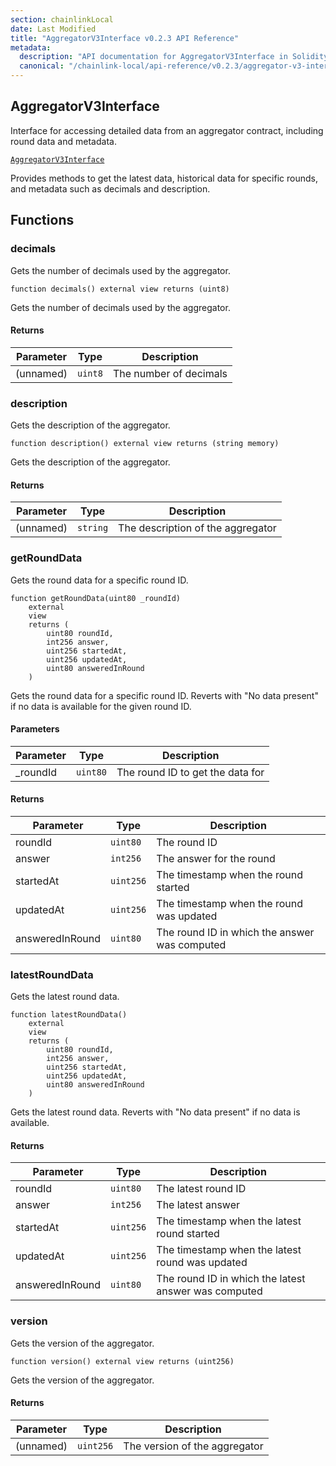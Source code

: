 ```yaml
---
section: chainlinkLocal
date: Last Modified
title: "AggregatorV3Interface v0.2.3 API Reference"
metadata:
  description: "API documentation for AggregatorV3Interface in Solidity, version v0.2.3."
  canonical: "/chainlink-local/api-reference/v0.2.3/aggregator-v3-interface"
---
```



## AggregatorV3Interface

Interface for accessing detailed data from an aggregator contract, including round data and metadata.

[`AggregatorV3Interface`](https://github.com/smartcontractkit/chainlink-local/blob/7d8b2f888e1f10c8841ccd9e0f4af0f5baf11dab/src/data-feeds/interfaces/AggregatorV3Interface.sol)

<Aside>
  Provides methods to get the latest data, historical data for specific rounds, and metadata such as decimals and
  description.
</Aside>

## Functions

### decimals

Gets the number of decimals used by the aggregator.

```solidity
function decimals() external view returns (uint8)
```

<Aside>Gets the number of decimals used by the aggregator.</Aside>

#### Returns

| Parameter | Type    | Description            |
| --------- | ------- | ---------------------- |
| (unnamed) | `uint8` | The number of decimals |

### description

Gets the description of the aggregator.

```solidity
function description() external view returns (string memory)
```

<Aside>Gets the description of the aggregator.</Aside>

#### Returns

| Parameter | Type     | Description                       |
| --------- | -------- | --------------------------------- |
| (unnamed) | `string` | The description of the aggregator |

### getRoundData

Gets the round data for a specific round ID.

```solidity
function getRoundData(uint80 _roundId)
    external
    view
    returns (
        uint80 roundId,
        int256 answer,
        uint256 startedAt,
        uint256 updatedAt,
        uint80 answeredInRound
    )
```

<Aside>
  Gets the round data for a specific round ID. Reverts with "No data present" if no data is available for the given
  round ID.
</Aside>

#### Parameters

| Parameter | Type     | Description                      |
| --------- | -------- | -------------------------------- |
| \_roundId | `uint80` | The round ID to get the data for |

#### Returns

| Parameter       | Type      | Description                                   |
| --------------- | --------- | --------------------------------------------- |
| roundId         | `uint80`  | The round ID                                  |
| answer          | `int256`  | The answer for the round                      |
| startedAt       | `uint256` | The timestamp when the round started          |
| updatedAt       | `uint256` | The timestamp when the round was updated      |
| answeredInRound | `uint80`  | The round ID in which the answer was computed |

### latestRoundData

Gets the latest round data.

```solidity
function latestRoundData()
    external
    view
    returns (
        uint80 roundId,
        int256 answer,
        uint256 startedAt,
        uint256 updatedAt,
        uint80 answeredInRound
    )
```

<Aside>Gets the latest round data. Reverts with "No data present" if no data is available.</Aside>

#### Returns

| Parameter       | Type      | Description                                          |
| --------------- | --------- | ---------------------------------------------------- |
| roundId         | `uint80`  | The latest round ID                                  |
| answer          | `int256`  | The latest answer                                    |
| startedAt       | `uint256` | The timestamp when the latest round started          |
| updatedAt       | `uint256` | The timestamp when the latest round was updated      |
| answeredInRound | `uint80`  | The round ID in which the latest answer was computed |

### version

Gets the version of the aggregator.

```solidity
function version() external view returns (uint256)
```

<Aside>Gets the version of the aggregator.</Aside>

#### Returns

| Parameter | Type      | Description                   |
| --------- | --------- | ----------------------------- |
| (unnamed) | `uint256` | The version of the aggregator |
